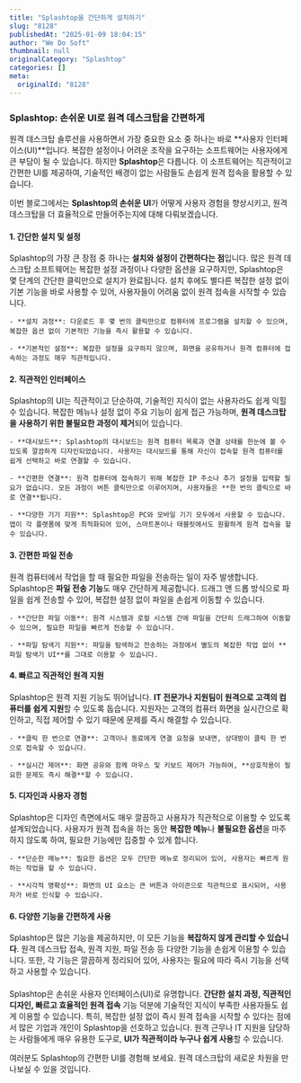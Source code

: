 ```yaml
---
title: "Splashtop을 간단하게 설치하기"
slug: "8128"
publishedAt: "2025-01-09 18:04:15"
author: "We Do Soft"
thumbnail: null
originalCategory: "Splashtop"
categories: []
meta:
  originalId: "8128"
---
```


### Splashtop: 손쉬운 UI로 원격 데스크탑을 간편하게

원격 데스크탑 솔루션을 사용하면서 가장 중요한 요소 중 하나는 바로 **사용자 인터페이스(UI)**입니다. 복잡한 설정이나 어려운 조작을 요구하는 소프트웨어는 사용자에게 큰 부담이 될 수 있습니다. 하지만 **Splashtop**은 다릅니다. 이 소프트웨어는 직관적이고 간편한 UI를 제공하여, 기술적인 배경이 없는 사람들도 손쉽게 원격 접속을 활용할 수 있습니다.

이번 블로그에서는 **Splashtop의 손쉬운 UI**가 어떻게 사용자 경험을 향상시키고, 원격 데스크탑을 더 효율적으로 만들어주는지에 대해 다뤄보겠습니다.

#### 1. **간단한 설치 및 설정**

Splashtop의 가장 큰 장점 중 하나는 **설치와 설정이 간편하다는 점**입니다. 많은 원격 데스크탑 소프트웨어는 복잡한 설정 과정이나 다양한 옵션을 요구하지만, Splashtop은 몇 단계의 간단한 클릭만으로 설치가 완료됩니다. 설치 후에도 별다른 복잡한 설정 없이 기본 기능을 바로 사용할 수 있어, 사용자들이 어려움 없이 원격 접속을 시작할 수 있습니다.

 	- **설치 과정**: 다운로드 후 몇 번의 클릭만으로 컴퓨터에 프로그램을 설치할 수 있으며, 복잡한 옵션 없이 기본적인 기능을 즉시 활용할 수 있습니다.

 	- **기본적인 설정**: 복잡한 설정을 요구하지 않으며, 화면을 공유하거나 원격 컴퓨터에 접속하는 과정도 매우 직관적입니다.

#### 2. **직관적인 인터페이스**

Splashtop의 UI는 직관적이고 단순하여, 기술적인 지식이 없는 사용자라도 쉽게 익힐 수 있습니다. 복잡한 메뉴나 설정 없이 주요 기능이 쉽게 접근 가능하며, **원격 데스크탑을 사용하기 위한 불필요한 과정이 제거**되어 있습니다.

 	- **대시보드**: Splashtop의 대시보드는 원격 컴퓨터 목록과 연결 상태를 한눈에 볼 수 있도록 깔끔하게 디자인되었습니다. 사용자는 대시보드를 통해 자신이 접속할 원격 컴퓨터를 쉽게 선택하고 바로 연결할 수 있습니다.

 	- **간편한 연결**: 원격 컴퓨터에 접속하기 위해 복잡한 IP 주소나 추가 설정을 입력할 필요가 없습니다. 모든 과정이 버튼 클릭만으로 이루어지며, 사용자들은 **한 번의 클릭으로 바로 연결**됩니다.

 	- **다양한 기기 지원**: Splashtop은 PC와 모바일 기기 모두에서 사용할 수 있습니다. 앱이 각 플랫폼에 맞게 최적화되어 있어, 스마트폰이나 태블릿에서도 원활하게 원격 접속을 할 수 있습니다.

#### 3. **간편한 파일 전송**

원격 컴퓨터에서 작업을 할 때 필요한 파일을 전송하는 일이 자주 발생합니다. Splashtop은 **파일 전송 기능**도 매우 간단하게 제공합니다. 드래그 앤 드롭 방식으로 파일을 쉽게 전송할 수 있어, 복잡한 설정 없이 파일을 손쉽게 이동할 수 있습니다.

 	- **간단한 파일 이동**: 원격 시스템과 로컬 시스템 간에 파일을 간단히 드래그하여 이동할 수 있으며, 필요한 파일을 빠르게 전송할 수 있습니다.

 	- **파일 탐색기 지원**: 파일을 탐색하고 전송하는 과정에서 별도의 복잡한 작업 없이 **파일 탐색기 UI**를 그대로 이용할 수 있습니다.

#### 4. **빠르고 직관적인 원격 지원**

Splashtop은 원격 지원 기능도 뛰어납니다. **IT 전문가나 지원팀이 원격으로 고객의 컴퓨터를 쉽게 지원**할 수 있도록 돕습니다. 지원자는 고객의 컴퓨터 화면을 실시간으로 확인하고, 직접 제어할 수 있기 때문에 문제를 즉시 해결할 수 있습니다.

 	- **클릭 한 번으로 연결**: 고객이나 동료에게 연결 요청을 보내면, 상대방이 클릭 한 번으로 접속할 수 있습니다.

 	- **실시간 제어**: 화면 공유와 함께 마우스 및 키보드 제어가 가능하여, **상호작용이 필요한 문제도 즉시 해결**할 수 있습니다.

#### 5. **디자인과 사용자 경험**

Splashtop은 디자인 측면에서도 매우 깔끔하고 사용자가 직관적으로 이용할 수 있도록 설계되었습니다. 사용자가 원격 접속을 하는 동안 **복잡한 메뉴**나 **불필요한 옵션**을 마주하지 않도록 하여, 필요한 기능에만 집중할 수 있게 합니다.

 	- **단순한 메뉴**: 필요한 옵션은 모두 간단한 메뉴로 정리되어 있어, 사용자는 빠르게 원하는 작업을 할 수 있습니다.

 	- **시각적 명확성**: 화면의 UI 요소는 큰 버튼과 아이콘으로 직관적으로 표시되어, 사용자가 바로 인식할 수 있습니다.

#### 6. **다양한 기능을 간편하게 사용**

Splashtop은 많은 기능을 제공하지만, 이 모든 기능을 **복잡하지 않게 관리할 수 있습니다**. 원격 데스크탑 접속, 원격 지원, 파일 전송 등 다양한 기능을 손쉽게 이용할 수 있습니다. 또한, 각 기능은 깔끔하게 정리되어 있어, 사용자는 필요에 따라 즉시 기능을 선택하고 사용할 수 있습니다.

#### 

Splashtop은 손쉬운 사용자 인터페이스(UI)로 유명합니다. **간단한 설치 과정, 직관적인 디자인, 빠르고 효율적인 원격 접속** 기능 덕분에 기술적인 지식이 부족한 사용자들도 쉽게 이용할 수 있습니다. 특히, 복잡한 설정 없이 즉시 원격 접속을 시작할 수 있다는 점에서 많은 기업과 개인이 Splashtop을 선호하고 있습니다. 원격 근무나 IT 지원을 담당하는 사람들에게 매우 유용한 도구로, **UI가 직관적이라 누구나 쉽게 사용**할 수 있습니다.

여러분도 Splashtop의 간편한 UI를 경험해 보세요. 원격 데스크탑의 새로운 차원을 만나보실 수 있을 것입니다.

